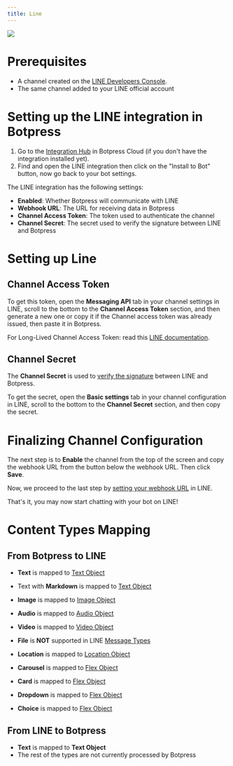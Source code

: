 ```yaml
---
title: Line
---
```



<img src="./line.png" />

# Prerequisites

* A channel created on the [LINE Developers Console](https://developers.line.biz/).
* The same channel added to your LINE official account

# Setting up the LINE integration in Botpress

1. Go to the [Integration Hub](https://app.botpress.cloud/hub) in Botpress Cloud (if you don't have the integration installed yet).
2. Find and open the LINE integration then click on the "Install to Bot" button, now go back to your bot settings.

The LINE integration has the following settings:

* **Enabled**: Whether Botpress will communicate with LINE
* **Webhook URL**: The URL for receiving data in Botpress
* **Channel Access Token**: The token used to authenticate the channel
* **Channel Secret**: The secret used to verify the signature between LINE and Botpress

# Setting up Line

## Channel Access Token

To get this token, open the **Messaging API** tab in your channel settings in LINE, scroll to the bottom to the **Channel Access Token** section, and then generate a new one or copy it if the Channel access token was already issued, then paste it in Botpress.

For Long-Lived Channel Access Token: read this [LINE documentation](https://developers.line.biz/en/docs/messaging-api/channel-access-tokens/#long-lived-channel-access-tokens).

## Channel Secret

The **Channel Secret** is used to [verify the signature](https://developers.line.biz/en/docs/messaging-api/receiving-messages/#verifying-signatures) between LINE and Botpress.

To get the secret, open the **Basic settings** tab in your channel configuration in LINE, scroll to the bottom to the **Channel Secret** section, and then copy the secret.

# Finalizing Channel Configuration

The next step is to **Enable** the channel from the top of the screen and copy the webhook URL from the button below the webhook URL. Then click **Save**.

Now, we proceed to the last step by [setting your webhook URL](https://developers.line.biz/en/docs/messaging-api/building-bot/#setting-webhook-url) in LINE.

That's it, you may now start chatting with your bot on LINE!

# Content Types Mapping

## From Botpress to LINE

* **Text** is mapped to [Text Object](https://developers.line.biz/en/docs/messaging-api/message-types/#text-messages)

* Text with **Markdown** is mapped to [Text Object](https://developers.line.biz/en/docs/messaging-api/message-types/#text-messages)

* **Image** is mapped to [Image Object](https://developers.line.biz/en/docs/messaging-api/message-types/#image-messages)

* **Audio** is mapped to [Audio Object](https://developers.line.biz/en/docs/messaging-api/message-types/#audio-messages)

* **Video** is mapped to [Video Object](https://developers.line.biz/en/docs/messaging-api/message-types/#video-messages)

* **File** is **NOT** supported in LINE [Message Types](https://developers.line.biz/en/docs/messaging-api/message-types/)

* **Location** is mapped to [Location Object](https://developers.line.biz/en/docs/messaging-api/message-types/#location-messages)

* **Carousel** is mapped to [Flex Object](https://developers.line.biz/en/docs/messaging-api/message-types/#flex-messages)

* **Card** is mapped to [Flex Object](https://developers.line.biz/en/docs/messaging-api/message-types/#flex-messages)

* **Dropdown** is mapped to [Flex Object](https://developers.line.biz/en/docs/messaging-api/message-types/#flex-messages)

* **Choice** is mapped to [Flex Object](https://developers.line.biz/en/docs/messaging-api/message-types/#flex-messages)

## From LINE to Botpress

* **Text** is mapped to **Text Object**
* The rest of the types are not currently processed by Botpress
